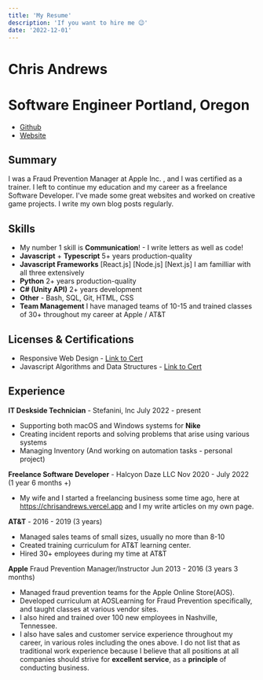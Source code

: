 ```yaml
---
title: 'My Resume'
description: 'If you want to hire me 😉'
date: '2022-12-01'
---
```


# Chris Andrews

# Software Engineer Portland, Oregon

- [Github](https://github.com/halcyon-dayz)
- [Website](https://chrisandrews.vercel.app)

## Summary

I was a Fraud Prevention Manager at Apple Inc. , and I was certified as a trainer. I left to continue my education and my career as a freelance Software Developer. I've made some great websites and worked on creative game projects. I write my own blog posts regularly.

## Skills

- My number 1 skill is **Communication**! - I write letters as well as code!
- **Javascript** + **Typescript** 5+ years production-quality
- **Javascript Frameworks** [React.js] [Node.js] [Next.js] I am familliar with all three extensively
- **Python** 2+ years production-quality
- **C# (Unity API)** 2+ years development
- **Other** - Bash, SQL, Git, HTML, CSS
- **Team Management** I have managed teams of 10-15 and trained classes of 30+ throughout my career at Apple / AT&T

## Licenses & Certifications

- Responsive Web Design - [Link to Cert](https://www.freecodecamp.org/certification/Halcyondays/responsive-web-design)
- Javascript Algorithms and Data Structures - [Link to Cert](https://www.freecodecamp.org/certification/Halcyondays/javascript-algorithms-and-data-structures)

## Experience

**IT Deskside Technician** - Stefanini, Inc July 2022 - present

- Supporting both macOS and Windows systems for **Nike**
- Creating incident reports and solving problems that arise using various systems
- Managing Inventory (And working on automation tasks - personal project)

**Freelance Software Developer** - Halcyon Daze LLC Nov 2020 - July 2022 (1 year 6 months +)

- My wife and I started a freelancing business some time ago, here at https://chrisandrews.vercel.app and I my write articles on my own page.

**AT&T** - 2016 - 2019 (3 years)

- Managed sales teams of small sizes, usually no more than 8-10
- Created training curriculum for AT&T learning center.
- Hired 30+ employees during my time at AT&T

**Apple** Fraud Prevention Manager/Instructor Jun 2013 - 2016 (3 years 3 months)

- Managed fraud prevention teams for the Apple Online Store(AOS).
- Developed curriculum at AOSLearning for Fraud Prevention specifically, and taught classes at various vendor sites.
- I also hired and trained over 100 new employees in Nashville, Tennessee.
- I also have sales and customer service experience throughout my career, in various roles including the ones above. I do not list that as traditional work experience because I believe that all positions at all companies should strive for **excellent service**, as a **principle** of conducting business.
